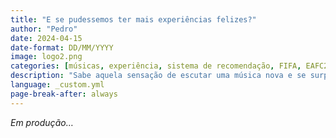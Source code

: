 ---
title: "E se pudessemos ter mais experiências felizes?"
author: "Pedro"
date: 2024-04-15
date-format: DD/MM/YYYY
image: logo2.png
categories: [músicas, experiência, sistema de recomendação, FIFA, EAFC24, futebol]
description: "Sabe aquela sensação de escutar uma música nova e se surpreender muito com o que acabou de ouvir? É algo surreal! Existem milhões de músicas existentes e devem ser lançadas milhares todos os dias (não tenho dados pra provar rs). Agora imagine o tanto de músicas que você provavelmente amaria e não teve a oportunidade de escutar, são muitas chances de ser um pouco mais feliz todos os dias."
language: _custom.yml
page-break-after: always
---

*Em produção...*